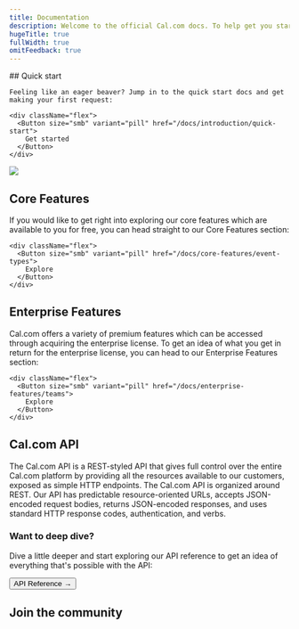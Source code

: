```yaml
---
title: Documentation
description: Welcome to the official Cal.com docs. To help get you started, we've put together a few resources to help you learn about how to use Cal.com. We have also provided advanced documentation covering how to build on top of Cal.com both in the codebase, by API and more. These guides will go into depth on how you can best integrate and extend Cal.com for your needs.
hugeTitle: true
fullWidth: true
omitFeedback: true
---
```




<div className="grid grid-cols-1 sm:grid-cols-3 gap-8 mt-12">
  <div>
    ## Quick start

    Feeling like an eager beaver? Jump in to the quick start docs and get making your first request:

    <div className="flex">
      <Button size="smb" variant="pill" href="/docs/introduction/quick-start">
        Get started
      </Button>
    </div>

  </div>
  <div className="col-span-2">
    <img className="border border-neutral-100 rounded-md overflow-hidden" src="https://user-images.githubusercontent.com/8019099/210054112-5955e812-a76e-4160-9ddd-58f2c72f1cce.png" />
  </div>
</div>

## Core Features

If you would like to get right into exploring our core features which are available to you for free, you can head straight to our Core Features section:

    <div className="flex">
      <Button size="smb" variant="pill" href="/docs/core-features/event-types">
        Explore
      </Button>
    </div>

## Enterprise Features

Cal.com offers a variety of premium features which can be accessed through acquiring the enterprise license. To get an idea of what you get in return for the enterprise license, you can head to our Enterprise Features section:

    <div className="flex">
      <Button size="smb" variant="pill" href="/docs/enterprise-features/teams">
        Explore
      </Button>
    </div>

## Cal.com API

The Cal.com API is a REST-styled API that gives full control over the entire Cal.com platform by providing all the resources available to our customers, exposed as simple HTTP endpoints.
The Cal.com API is organized around REST. Our API has predictable resource-oriented URLs, accepts JSON-encoded request bodies, returns JSON-encoded responses, and uses standard HTTP response codes, authentication, and verbs.

### Want to deep dive?

Dive a little deeper and start exploring our API reference to get an idea of everything that's possible with the API:

<Button size="smb" variant="pill" href="/docs/enterprise-features/api/api-reference">
  API Reference →
</Button>

## Join the community

<div className="not-prose mt-6 grid grid-cols-1 gap-8 sm:grid-cols-2 md:grid-cols-3">
  <PlainCard
    href={config?.links?.discord}
    cta="Join Discord"
    description="Ask questions, give feedback, contribute"
    customBackground="#141414"
    Icon={Discord}
  />
  <PlainCard
    href={config?.links?.twitter}
    cta="Follow on Twitter"
    description="Follow for releases, announcements, demos"
    customBackground="#141414"
    Icon={Twitter}
  />
  <PlainCard
    href={config?.links?.github}
    cta="Fork us on GitHub"
    description="Get access to the full Cal.com source code"
    customBackground="#141414"
    Icon={GitHub}
  />
</div>
